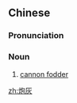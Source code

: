 ==Chinese==
{{zh-forms}}

===Pronunciation===
{{zh-pron
|m=pàohuī
|c=paau3 fui1
|mn=qz:phàu-her/xm:phàu-he/zz:phàu-hoe
|cat=n
}}

===Noun===
{{zh-noun}}

# [[cannon fodder]]

[[zh:炮灰]]